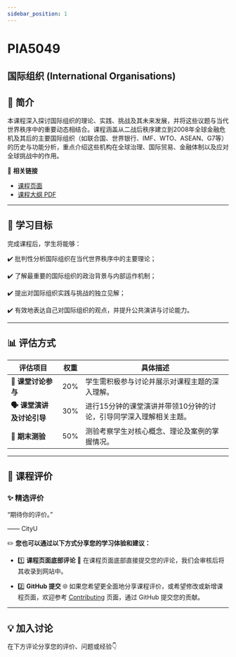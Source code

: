 ```yaml
---
sidebar_position: 1
---
```


# PIA5049
## 国际组织 (International Organisations)

## **📘 简介**
本课程深入探讨国际组织的理论、实践、挑战及其未来发展，并将这些议题与当代世界秩序中的重要动态相结合。课程涵盖从二战后秩序建立到2008年全球金融危机及其后的主要国际组织（如联合国、世界银行、IMF、WTO、ASEAN、G7等）的历史与功能分析，重点介绍这些机构在全球治理、国际贸易、金融体制以及应对全球挑战中的作用。

🔗 **相关链接**
- [课程页面](https://www.cityu.edu.hk/catalogue/pg/202425/course/PIA5049.htm)
- [课程大纲 PDF](https://www.cityu.edu.hk/catalogue/pg/202425/course/PIA5049.pdf)

---

## **🎯 学习目标**

完成课程后，学生将能够：

✔️ 批判性分析国际组织在当代世界秩序中的主要理论；

✔️ 了解最重要的国际组织的政治背景与内部运作机制；

✔️ 提出对国际组织实践与挑战的独立见解；

✔️ 有效地表达自己对国际组织的观点，并提升公共演讲与讨论能力。

---

## **📊 评估方式**

| **评估项目**                  | **权重** | **具体描述**                                                                                     |
|-------------------------------|----------|--------------------------------------------------------------------------------------------------|
| **📖 课堂讨论参与**           | 20%      | 学生需积极参与讨论并展示对课程主题的深入理解。                                                       |
| **🗣️ 课堂演讲及讨论引导**     | 30%      | 进行15分钟的课堂演讲并带领10分钟的讨论，引导同学深入理解相关主题。                                        |
| **📝 期末测验**               | 50%      | 测验考察学生对核心概念、理论及案例的掌握情况。                                                     |

---

## **💬 课程评价**

### ✨ **精选评价**
<div className={commentStyles.commentBox}>
    <p className={commentStyles.commentText}>
        “期待你的评价。”
    </p>
    <p className={commentStyles.commentAuthor}>—— CityU</p>
</div>

✏️ **您也可以通过以下方式分享您的学习体验和建议：**

- 1️⃣ **课程页面底部评论**
💬 在课程页面底部直接提交您的评论，我们会审核后将其收录到网站中。

- 2️⃣ **GitHub 提交**
🌐 如果您希望更全面地分享课程评价，或希望修改或新增课程页面，欢迎参考 [Contributing](/contributing) 页面，通过 GitHub 提交您的贡献。

---

## **💡 加入讨论**

在下方评论分享您的评价、问题或经验👇
<Utterances />
